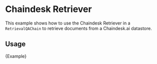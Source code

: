 # Chaindesk Retriever

This example shows how to use the Chaindesk Retriever in a `RetrievalQAChain` to retrieve documents from a Chaindesk.ai datastore.

## Usage


<CodeBlock language="typescript">{Example}</CodeBlock>
